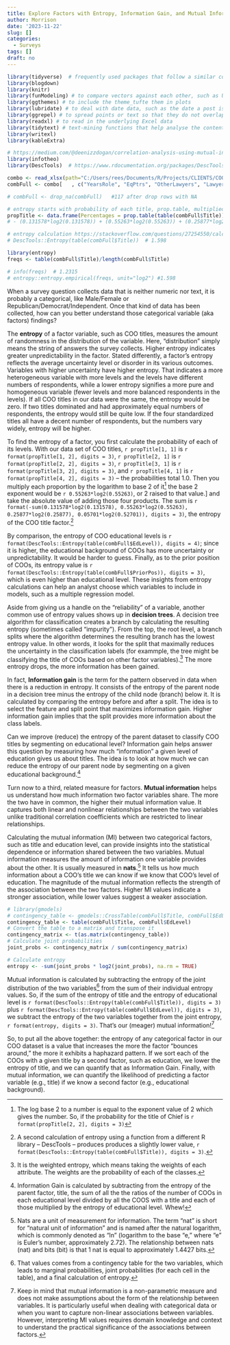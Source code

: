 ```yaml
---
title: Explore Factors with Entropy, Information Gain, and Mutual Information
author: Morrison
date: '2023-11-22'
slug: []
categories:
  - Surveys
tags: []
draft: no
---
```


```r
library(tidyverse)  # frequently used packages that follow a similar coding approach
library(blogdown)
library(knitr)
library(funModeling) # to compare vectors against each other, such as URLs of posts
library(ggthemes) # to include the theme_tufte them in plots
library(lubridate) # to deal with date data, such as the date a post is published
library(ggrepel) # to spread points or text so that they do not overlap on a plot
library(readxl) # to read in the underlying Excel data
library(tidytext) # text-mining functions that help analyse the content of posts
library(writexl) 
library(kableExtra)
```

```r
# https://medium.com/@deenizzdogan/correlation-analysis-using-mutual-information-ac9fbc653029
library(infotheo)
library(DescTools)  # https://www.rdocumentation.org/packages/DescTools/versions/0.99.50/topics/Entropy

combo <- read_xlsx(path="C:/Users/rees/Documents/R/Projects/CLIENTS/COO Comp 2023/comboReportFour.xlsx")
combFull <- combo[   , c("YearsRole", "EqPtrs", "OtherLawyers", "Lawyers", "Reports", "Revenue", "PPEP", "DomOffices", "BillingRate", "Total", "Title", "City", "PriorPos", "EdLevel", "Email")] 

# combFull <- drop_na(combFull)   #117 after drop rows with NA

# entropy starts with probability of each title, prop.table, multiplied by log2 of that value, all summed
propTitle <- data.frame(Percentages = prop.table(table(combFull$Title)))
# - (0.131578*log2(0.131578)) + (0.55263*log2(0.55263)) + (0.25877*log2(0.25877)) + (0.05701*log2(0.52701))  # 1.415

# entropy calculation https://stackoverflow.com/questions/27254550/calculating-entropy?rq=3
# DescTools::Entropy(table(combFull$Title))  # 1.598

library(entropy)
freqs <- table(combFull$Title)/length(combFull$Title)

# info(freqs)  # 1.2315
# entropy::entropy.empirical(freqs, unit="log2") #1.598
```

When a survey question collects data that is neither numeric nor text, it is probably a categorical, like Male/Female or Republican/Democrat/Independent.  Once that kind of data has been collected, how can you better understand those categorical variable (aka factors) findings?  

The **entropy** of a factor variable, such as COO titles, measures the amount of randomness in the distribution of the variable. Here, "distribution" simply means the string of answers the survey collects.  Higher entropy indicates greater unpredictability in the factor.  Stated differently, a factor’s entropy reflects the average uncertainty level or disorder in its various outcomes.  Variables with higher uncertainty have higher entropy. That indicates a more heterogeneous variable with more levels and the levels have different numbers of respondents, while a lower entropy signifies a more pure and homogeneous variable (fewer levels and more balanced respondents in the levels). If all COO titles in our data were the same, the entropy would be zero. If two titles dominated and had approximately equal numbers of respondents, the entropy would still be quite low. If the four standardized titles all have a decent number of respondents, but the numbers vary widely, entropy will be higher.

To find the entropy of a factor, you first calculate the probability of each of its levels.  With our data set of COO titles, 
`r propTitle[1, 1]` is `r format(propTitle[1, 2], digits = 3)`, 
`r propTitle[2, 1]` is `r format(propTitle[2, 2], digits = 3)`, 
`r propTitle[3, 1]` is `r format(propTitle[3, 2], digits = 3)`, and 
`r propTitle[4, 1]` is `r format(propTitle[4, 2], digits = 3)` -- the probabilities total 1.0.  Then you multiply each proportion by the logarithm to base 2 of it^[The log base 2 to a number is equal to the exponent value of 2 which gives the number.  So, if the probability for the title of Chief is `r format(propTitle[2, 2], digits = 3)`] the base 2 exponent would be `r 0.55263*log2(0.55263)`, or 2 raised to that value.] and take the absolute value of adding those four products.  The sum is 
`r format(-sum(0.131578*log2(0.131578), 0.55263*log2(0.55263), 0.25877*log2(0.25877), 0.05701*log2(0.52701)), digits = 3)`, the entropy of the COO title factor.^[A second calculation of entropy using a function from a different R library -- DescTools -- produces produces a slightly lower value, `r format(DescTools::Entropy(table(combFull$Title)), digits = 3)`.]  

By comparison, the entropy of COO educational levels is `r format(DescTools::Entropy(table(combFull$EdLevel)), digits = 4)`; since it is higher, the educational background of COOs has more uncertainty or unpredictability. It would be harder to guess. Finally, as to the prior position of COOs, its entropy value is `r format(DescTools::Entropy(table(combFull$PriorPos)), digits = 3)`, which is even higher than educational level.  These insights from entropy calculations can help an analyst choose which variables to include in models, such as a multiple regression model.

Aside from giving us a handle on the "reliability" of a variable, another common use of entropy values shows up in **decision trees**.  A decision tree algorithm for classification creates a branch by calculating the resulting entropy (sometimes called "impurity").  From the top, the root level, a branch splits where the algorithm determines the resulting branch has the lowest entropy value.  In other words, it looks for the split that maximally reduces the uncertainty in the classification labels (for exammple, the tree might be classifying the title of COOs based on other factor variables).^[It is the weighted entropy, which means taking the weights of each attribute. The weights are the probability of each of the classes.] The more entropy drops, the more  information has been gained.

In fact, **Information gain** is the term for the pattern observed in data when there is a reduction in entropy. It consists of the entropy of the parent node in a decision tree minus the entropy of the child node (branch) below it. It is calculated by comparing the entropy before and after a split. The idea is to select the feature and split point that maximizes information gain. Higher information gain implies that the split provides more information about the class labels.

Can we improve (reduce) the entropy of the parent dataset to classify COO titles by segmenting on educational level? Information gain helps answer this question by measuring how much “information” a given level of education gives us about titles. The idea is to look at how much we can reduce the entropy of our parent node by segmenting on a given educational background.^[Information Gain is calculated by subtracting from the entropy of the parent factor, title, the sum of all the the ratios of the number of COOs in each educational level divided by all the COOS with a title and each of those multiplied by the entropy of educational level.  Whew!]

<!-- Where  Hp is the entropy of the parent (the complete, unsegmented dataset), n is the number of values of our target variable (and hence the number of child segments),  pci is the probability that an observation is in child  i (the weighting), and  Hci is the entropy of child (segment)  i. -->

Turn now to a third, related measure for factors.  **Mutual information** helps us understand how much information two factor variables share. The more the two have in common, the higher their mutual information value.  It captures both linear and nonlinear relationships between the two variables unlike traditional correlation coefficients which are restricted to linear relationships.

Calculating the mutual information (MI) between two categorical factors, such as title and education level, can provide insights into the statistical dependence or information shared between the two variables. Mutual information measures the amount of information one variable provides about the other. It is usually measured in **nats**.^[Nats are a unit of measurement for information. The term "nat" is short for "natural unit of information" and is named after the natural logarithm, which is commonly denoted as "ln" (logarithm to the base "e," where "e" is Euler's number, approximately 2.72).  The relationship between nats (nat) and bits (bit) is that 1 nat is equal to approximately 1.4427 bits.]  It tells us how much information about a COO's title we can know if we know that COO's level of education. The magnitude of the mutual information reflects the strength of the association between the two factors. Higher MI values indicate a stronger association, while lower values suggest a weaker association.

```r
# library(gmodels)
# contingency_table <- gmodels::CrossTable(combFull$Title, combFull$EdLevel)
contingency_table <- table(combFull$Title, combFull$EdLevel)
# Convert the table to a matrix and transpose it
contingency_matrix <- t(as.matrix(contingency_table))
# Calculate joint probabilities
joint_probs <- contingency_matrix / sum(contingency_matrix)

# Calculate entropy
entropy <- -sum(joint_probs * log2(joint_probs), na.rm = TRUE)
```

Mutual information is calculated by subtracting the entropy of the joint distribution of the two variables^[That values comes from a contingency table for the two variables, which leads to marginal probabilities, joint probabilities (for each cell in the table), and a final calculation of entropy.] from the sum of their individual entropy values.  So, if the sum of the entropy of title and the entropy of educational level is `r format(DescTools::Entropy(table(combFull$Title)), digits = 3)` plus `r format(DescTools::Entropy(table(combFull$EdLevel)), digits = 3)`, we subtract the entropy of the two variables together from the joint entropy, `r format(entropy, digits = 3)`.  That's our (meager) mutual information!^[Keep in mind that mutual information is a non-parametric measure and does not make assumptions about the form of the relationship between variables. It is particularly useful when dealing with categorical data or when you want to capture non-linear associations between variables. However, interpreting MI values requires domain knowledge and context to understand the practical significance of the associations between factors.]

So, to put all the above together: the entropy of any categorical factor in our COO dataset is a value that increases the more the factor "bounces around," the more it exhibits a haphazard pattern.  If we sort each of the COOs with a given title by a second factor, such as education, we lower the entropy of title, and we can quantify  that as Information Gain.  Finally, with mutual information, we can quantify the likelihood of predicting a factor variable (e.g., title) if we know a second factor (e.g., educational background).

<!-- End of post -->